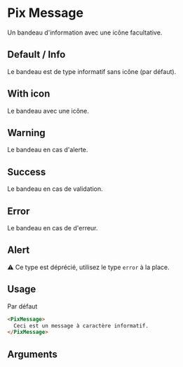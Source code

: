 
<Meta
  title='Notification/Message'
  component='PixMessage'
  argTypes={stories.argTypes}
/>

# Pix Message

Un bandeau d'information avec une icône facultative.

## Default / Info

Le bandeau est de type informatif sans icône (par défaut).

<Canvas>
  <Story name="Default" story={stories.Default} height={110} />
</Canvas>

## With icon

Le bandeau avec une icône.

<Canvas>
  <Story name="With icon" story={stories.withIcon} height={110} />
</Canvas>

## Warning

Le bandeau en cas d'alerte.

<Canvas>
  <Story name="Warning" story={stories.warning} height={110} />
</Canvas>

## Success

Le bandeau en cas de validation.

<Canvas>
  <Story name="Success" story={stories.success} height={110} />
</Canvas>

## Error

Le bandeau en cas de d'erreur.

<Canvas>
  <Story name="Error" story={stories.error} height={110} />
</Canvas>

## Alert

⚠️ Ce type est déprécié, utilisez le type `error` à la place.

## Usage

Par défaut
```html
<PixMessage>
  Ceci est un message à caractère informatif.
</PixMessage>
```

## Arguments

<ArgsTable story="Default" />
